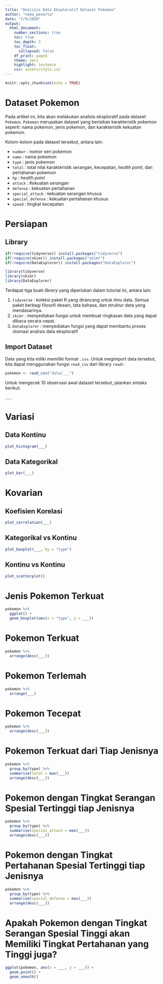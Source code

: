 ```yaml
---
title: "Analisis Data Eksploratif Dataset Pokemon"
author: "nama_peserta"
date: "7/9/2020"
output:
  html_document:
    number_sections: true
    toc: true
    toc_depth: 3
    toc_float:
      collapsed: false
    df_print: paged
    theme: yeti
    highlight: textmate
    css: assets/style.css
---
```


```r
knitr::opts_chunk$set(echo = TRUE)
```

# Dataset Pokemon

Pada artikel ini, kita akan melakukan analisis eksploratif pada dataset `Pokemon`. `Pokemon`  merupakan dataset yang berisikan karakteristik pokemon seperti: nama pokemon, jenis pokemon, dan karakteristik kekuatan pokemon.

Kolom-kolom pada dataset tersebut, antara lain:

* `number` : nomor seri pokemon
*  `name` : nama pokemon
* `type` : jenis pokemon
* `total` : total nilai karakteristik serangan, kecepatan, *health point*, dan pertahanan pokemon
* `hp` : *health point*
* `attack` : Kekuatan serangan
* `defense` : kekuatan pertahanan
* `special_attack` : kekuatan serangan khusus
* `special_defense` : kekuatan pertahanan khusus
* `speed` : tingkat kecepatan


# Persiapan {.tabset}

## Library

```r
if(!require(tidyverse)) install.packages("tidyverse")
if(!require(skimr)) install.packages("skimr")
if(!require(DataExplorer)) install.packages("DataExplorer")

library(tidyverse)
library(skimr)
library(DataExplorer)
```

Terdapat tiga buah *library* yang diperlukan dalam tutorial ini, antara lain:

1. `tidyverse` : koleksi paket R yang dirancang untuk ilmu data. Semua paket berbagi filosofi desain, tata bahasa, dan struktur data yang mendasarinya.
2. `skimr` : menyediakan fungsi untuk membuat ringkasan data yang dapat dibaca secara cepat.
3. `DataExplorer` : menyediakan fungsi yang dapat membantu proses otomasi analisis data eksploratif

## Import Dataset

Data yang kita miliki memiliki format `.csv`. Untuk megimport data tersebut, kita dapat menggunakan fungsi `read_csv` dari library `readr`.

```r
pokemon <- read_csv("data/___")
```

Untuk mengecek 10 observasi awal dataset tersebut, jalankan sintaks berikut:

```r
___
```

# Variasi

## Data Kontinu

```r
plot_histogram(___)
```

## Data Kategorikal

```r
plot_bar(___)
```


# Kovarian

## Koefisien Korelasi

```r
plot_correlation(___)
```

## Kategorikal vs Kontinu

```r
plot_boxplot(___, by = "type")
```

## Kontinu vs Kontinu

```r
plot_scatterplot()
```


# Jenis Pokemon Terkuat

```r
pokemon %>%
  ggplot() +
  geom_boxplot(aes(x = "type", y = ___))
```


# Pokemon Terkuat

```r
pokemon %>%
  arrange(desc(___))
```


# Pokemon Terlemah

```r
pokemon %>%
  arrange(___)
```

# Pokemon Tecepat

```r
pokemon %>%
  arrange(desc(___))
```

# Pokemon Terkuat dari Tiap Jenisnya

```r
pokemon %>%
  group_by(type) %>%
  summarise(total = max(___))
  arrange(desc(___))
```

# Pokemon dengan Tingkat Serangan Spesial Tertinggi tiap Jenisnya

```r
pokemon %>%
  group_by(type) %>%
  summarise(special_attack = max(___))
  arrange(desc(___))
```

# Pokemon  dengan Tingkat Pertahanan Spesial Tertinggi tiap Jenisnya

```r
pokemon %>%
  group_by(type) %>%
  summarise(special_defense = max(___))
  arrange(desc(___))
```

# Apakah Pokemon dengan Tingkat Serangan Spesial Tinggi akan Memiliki Tingkat Pertahanan yang Tinggi juga?

```r
ggplot(pokemon, aes(x = ___, y = ___)) +
  geom_point() +
  geom_smooth()
```





